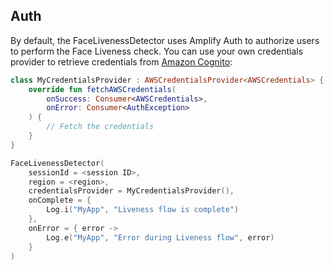 ## Auth

By default, the FaceLivenessDetector uses Amplify Auth to authorize users to perform the Face Liveness check. You can use your own credentials provider to retrieve credentials from [Amazon Cognito](https://aws.amazon.com/cognito/):

```kotlin
class MyCredentialsProvider : AWSCredentialsProvider<AWSCredentials> {
    override fun fetchAWSCredentials(
        onSuccess: Consumer<AWSCredentials>,
        onError: Consumer<AuthException>
    ) {
        // Fetch the credentials
    }
}
```

```kotlin
FaceLivenessDetector(
    sessionId = <session ID>,
    region = <region>,
    credentialsProvider = MyCredentialsProvider(),
    onComplete = {
        Log.i("MyApp", "Liveness flow is complete")
    },
    onError = { error ->
        Log.e("MyApp", "Error during Liveness flow", error)
    }
)
```
